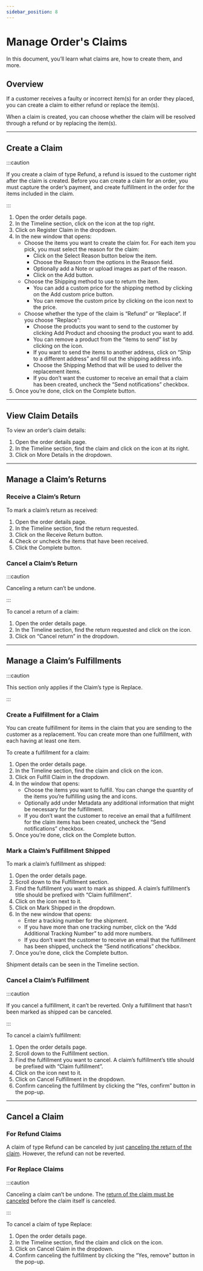 ```yaml
---
sidebar_position: 8
---
```



# Manage Order's Claims

In this document, you’ll learn what claims are, how to create them, and more.

## Overview

If a customer receives a faulty or incorrect item(s) for an order they placed, you can create a claim to either refund or replace the item(s).

When a claim is created, you can choose whether the claim will be resolved through a refund or by replacing the item(s).

---

## Create a Claim

:::caution

If you create a claim of type Refund, a refund is issued to the customer right after the claim is created. Before you can create a claim for an order, you must capture the order’s payment, and create fulfillment in the order for the items included in the claim.

:::

1. Open the order details page.
2. In the Timeline section, click on the <UiIcon lightIcon="https://i.imgur.com/1ordBC6.png" darkIcon="https://i.imgur.com/dSwWYBH.png" alt="three dots" /> icon at the top right.
3. Click on Register Claim in the dropdown.
4. In the new window that opens:
    - Choose the items you want to create the claim for. For each item you pick, you must select the reason for the claim:
        - Click on the Select Reason button below the item.
        - Choose the Reason from the options in the Reason field.
        - Optionally add a Note or upload images as part of the reason.
        - Click on the Add button.
    - Choose the Shipping method to use to return the item.
        - You can add a custom price for the shipping method by clicking on the Add custom price button.
        - You can remove the custom price by clicking on the <UiIcon lightIcon="https://i.imgur.com/7hztVhj.png" darkIcon="https://i.imgur.com/1yp4PNt.png" alt="trash" /> icon next to the price.
    - Choose whether the type of the claim is “Refund” or “Replace”. If you choose “Replace”:
        - Choose the products you want to send to the customer by clicking Add Product and choosing the product you want to add.
        - You can remove a product from the “items to send” list by clicking on the <UiIcon lightIcon="https://i.imgur.com/7hztVhj.png" darkIcon="https://i.imgur.com/1yp4PNt.png" alt="trash" /> icon.
        - If you want to send the items to another address, click on “Ship to a different address” and fill out the shipping address info.
        - Choose the Shipping Method that will be used to deliver the replacement items.
        - If you don’t want the customer to receive an email that a claim has been created, uncheck the “Send notifications” checkbox.
5. Once you’re done, click on the Complete button.

---

## View Claim Details

To view an order’s claim details:

1. Open the order details page.
2. In the Timeline section, find the claim and click on the <UiIcon lightIcon="https://i.imgur.com/1ordBC6.png" darkIcon="https://i.imgur.com/dSwWYBH.png" alt="three dots" /> icon at its right.
3. Click on More Details in the dropdown.

---

## Manage a Claim’s Returns

### Receive a Claim’s Return

To mark a claim’s return as received:

1. Open the order details page.
2. In the Timeline section, find the return requested.
3. Click on the Receive Return button.
4. Check or uncheck the items that have been received.
5. Click the Complete button.

### Cancel a Claim’s Return

:::caution

Canceling a return can’t be undone.

:::

To cancel a return of a claim:

1. Open the order details page.
2. In the Timeline section, find the return requested and click on the <UiIcon lightIcon="https://i.imgur.com/1ordBC6.png" darkIcon="https://i.imgur.com/dSwWYBH.png" alt="three dots" /> icon.
3. Click on “Cancel return” in the dropdown.

---

## Manage a Claim’s Fulfillments

:::caution

This section only applies if the Claim’s type is Replace.

:::

### Create a Fulfillment for a Claim

You can create fulfillment for items in the claim that you are sending to the customer as a replacement. You can create more than one fulfillment, with each having at least one item.

To create a fulfillment for a claim:

1. Open the order details page.
2. In the Timeline section, find the claim and click on the <UiIcon lightIcon="https://i.imgur.com/1ordBC6.png" darkIcon="https://i.imgur.com/dSwWYBH.png" alt="three dots" /> icon.
3. Click on Fulfill Claim in the dropdown.
4. In the window that opens:
    - Choose the items you want to fulfill. You can change the quantity of the items you’re fulfilling using the <UiIcon lightIcon="https://i.imgur.com/1hL8NiW.png" darkIcon="https://i.imgur.com/8LtkPqW.png" alt="plus" /> and <UiIcon lightIcon="https://i.imgur.com/EGk9uYD.png" darkIcon="https://i.imgur.com/XvkBK8p.png" alt="minus" /> icons.
    - Optionally add under Metadata any additional information that might be necessary for the fulfillment.
    - If you don’t want the customer to receive an email that a fulfillment for the claim items has been created, uncheck the “Send notifications” checkbox.
5. Once you’re done, click on the Complete button.

### Mark a Claim’s Fulfillment Shipped

To mark a claim’s fulfillment as shipped:

1. Open the order details page.
2. Scroll down to the Fulfillment section.
3. Find the fulfillment you want to mark as shipped. A claim’s fulfillment’s title should be prefixed with “Claim fulfillment”.
4. Click on the <UiIcon lightIcon="https://i.imgur.com/1ordBC6.png" darkIcon="https://i.imgur.com/dSwWYBH.png" alt="three dots" /> icon next to it.
5. Click on Mark Shipped in the dropdown.
6. In the new window that opens:
    - Enter a tracking number for the shipment.
    - If you have more than one tracking number, click on the “Add Additional Tracking Number” to add more numbers.
    - If you don’t want the customer to receive an email that the fulfillment has been shipped, uncheck the “Send notifications” checkbox.
7. Once you’re done, click the Complete button.

Shipment details can be seen in the Timeline section.

### Cancel a Claim’s Fulfillment

:::caution

If you cancel a fulfillment, it can’t be reverted. Only a fulfillment that hasn’t been marked as shipped can be canceled.

:::

To cancel a claim’s fulfillment:

1. Open the order details page.
2. Scroll down to the Fulfillment section.
3. Find the fulfillment you want to cancel.  A claim’s fulfillment’s title should be prefixed with “Claim fulfillment”.
4. Click on the <UiIcon lightIcon="https://i.imgur.com/1ordBC6.png" darkIcon="https://i.imgur.com/dSwWYBH.png" alt="three dots" /> icon next to it.
5. Click on Cancel Fulfillment in the dropdown.
6. Confirm canceling the fulfillment by clicking the “Yes, confirm” button in the pop-up.

---

## Cancel a Claim

### For Refund Claims

A claim of type Refund can be canceled by just [canceling the return of the claim](#cancel-a-claims-return). However, the refund can not be reverted.

### For Replace Claims

:::caution

Canceling a claim can’t be undone. The [return of the claim must be canceled](#cancel-a-claims-return) before the claim itself is canceled.

:::

To cancel a claim of type Replace:

1. Open the order details page.
2. In the Timeline section, find the claim and click on the <UiIcon lightIcon="https://i.imgur.com/1ordBC6.png" darkIcon="https://i.imgur.com/dSwWYBH.png" alt="three dots" /> icon.
3. Click on Cancel Claim in the dropdown.
4. Confirm canceling the fulfillment by clicking the “Yes, remove” button in the pop-up.